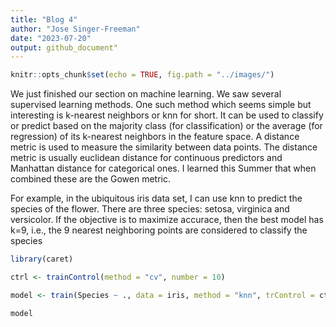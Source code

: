 ```yaml
---
title: "Blog 4"
author: "Jose Singer-Freeman"
date: "2023-07-20"
output: github_document"
---
```


```r
knitr::opts_chunk$set(echo = TRUE, fig.path = "../images/")
```

We just finished our section on machine learning.  We saw several supervised learning methods.  One such method which seems simple but interesting is k-nearest neighbors or knn for short. It can be used to classify or predict  based on the majority class (for classification) or the average (for regression) of its k-nearest neighbors in the feature space. A distance metric is used to measure the similarity between data points. The distance metric is usually euclidean distance for continuous predictors and Manhattan distance for categorical ones.  I learned this Summer that when combined these are  the Gowen metric.

For example, in the ubiquitous iris data set, I can use knn to predict the species of the flower.  There are three species:  setosa, virginica and versicolor.  If  the objective is to maximize accurace, then the best model has k=9, i.e., the 9 nearest neighboring points are considered to classify the species 


```r
library(caret)

ctrl <- trainControl(method = "cv", number = 10)

model <- train(Species ~ ., data = iris, method = "knn", trControl = ctrl)

model

```

